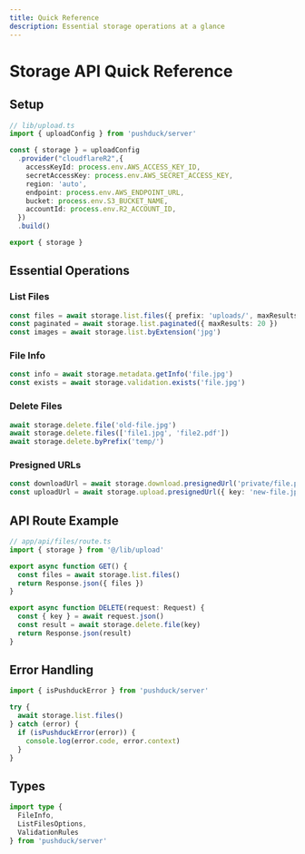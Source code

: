 ```yaml
---
title: Quick Reference
description: Essential storage operations at a glance
---
```


# Storage API Quick Reference

## Setup

```typescript
// lib/upload.ts
import { uploadConfig } from 'pushduck/server'

const { storage } = uploadConfig
  .provider("cloudflareR2",{
    accessKeyId: process.env.AWS_ACCESS_KEY_ID,
    secretAccessKey: process.env.AWS_SECRET_ACCESS_KEY,
    region: 'auto',
    endpoint: process.env.AWS_ENDPOINT_URL,
    bucket: process.env.S3_BUCKET_NAME,
    accountId: process.env.R2_ACCOUNT_ID,
  })
  .build()

export { storage }
```

## Essential Operations

### List Files
```typescript
const files = await storage.list.files({ prefix: 'uploads/', maxResults: 50 })
const paginated = await storage.list.paginated({ maxResults: 20 })
const images = await storage.list.byExtension('jpg')
```

### File Info
```typescript
const info = await storage.metadata.getInfo('file.jpg')
const exists = await storage.validation.exists('file.jpg')
```

### Delete Files
```typescript
await storage.delete.file('old-file.jpg')
await storage.delete.files(['file1.jpg', 'file2.pdf'])
await storage.delete.byPrefix('temp/')
```

### Presigned URLs
```typescript
const downloadUrl = await storage.download.presignedUrl('private/file.pdf', 3600)
const uploadUrl = await storage.upload.presignedUrl({ key: 'new-file.jpg', contentType: 'image/jpeg' })
```

## API Route Example

```typescript
// app/api/files/route.ts
import { storage } from '@/lib/upload'

export async function GET() {
  const files = await storage.list.files()
  return Response.json({ files })
}

export async function DELETE(request: Request) {
  const { key } = await request.json()
  const result = await storage.delete.file(key)
  return Response.json(result)
}
```

## Error Handling

```typescript
import { isPushduckError } from 'pushduck/server'

try {
  await storage.list.files()
} catch (error) {
  if (isPushduckError(error)) {
    console.log(error.code, error.context)
  }
}
```

## Types

```typescript
import type { 
  FileInfo, 
  ListFilesOptions, 
  ValidationRules 
} from 'pushduck/server'
``` 